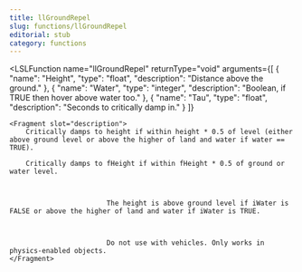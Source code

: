 ```yaml
---
title: llGroundRepel
slug: functions/llGroundRepel
editorial: stub
category: functions
---
```


<LSLFunction
	name="llGroundRepel"
	returnType="void"
	arguments={[
	{
		"name": "Height",
		"type": "float",
		"description": "Distance above the ground."
	},
	{
		"name": "Water",
		"type": "integer",
		"description": "Boolean, if TRUE then hover above water too."
	},
	{
		"name": "Tau",
		"type": "float",
		"description": "Seconds to critically damp in."
	}
]}
>
	<Fragment slot="description">
		Critically damps to height if within height * 0.5 of level (either above ground level or above the higher of land and water if water == TRUE).
		
		Critically damps to fHeight if within fHeight * 0.5 of ground or water level.
		
		
		
		                    The height is above ground level if iWater is FALSE or above the higher of land and water if iWater is TRUE.
		
		
		
		                    Do not use with vehicles. Only works in physics-enabled objects.
	</Fragment>
</LSLFunction>
